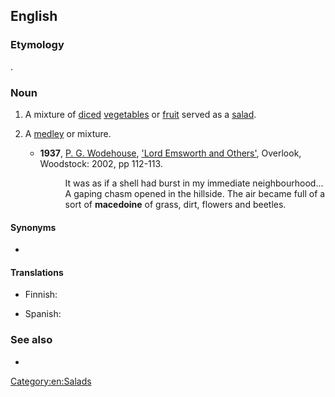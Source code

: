 {{also|macédoine|Macédoine}}

==English==
{{wikipedia}}

===Etymology===
{{etyl|fr|en}} {{m|fr|Macédoine||Macedonia}}.

===Noun===
{{en-noun}}

# A mixture of [[diced]] [[vegetable]]s or [[fruit]] served as a [[salad]].
# {{lb|en|figurative}} A [[medley]] or mixture.
#* '''1937''', [[w:P._G._Wodehouse|P. G. Wodehouse]], [[w:Lord_Emsworth_and_Others|'Lord Emsworth and Others']], Overlook, Woodstock: 2002, pp 112-113.
#*: It was as if a shell had burst in my immediate neighbourhood... A gaping chasm opened in the hillside. The air became full of a sort of '''macedoine''' of grass, dirt, flowers and beetles.

====Synonyms====
* {{l|en|fruit salad}}

====Translations====
{{trans-top|mixture of diced vegetables or fruit}}
* Finnish: {{t+|fi|hedelmäsalaatti}}
{{trans-mid}}
* Spanish: {{t+|es|macedonia|f}}
{{trans-bottom}}

===See also===
* {{l|en|macedonia}}

[[Category:en:Salads]]
